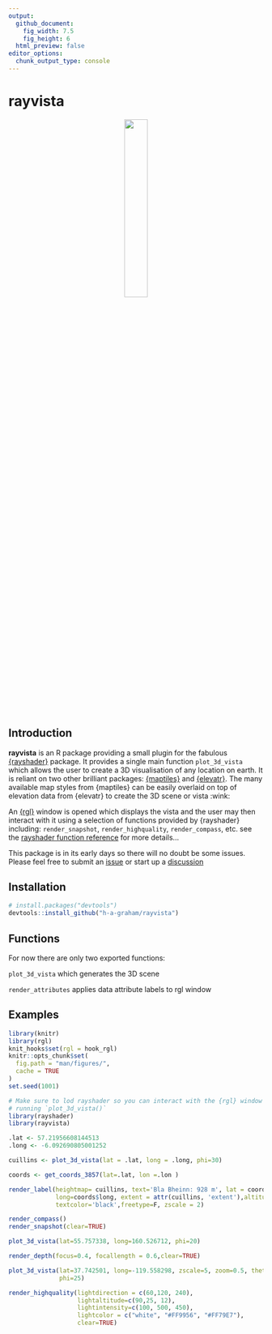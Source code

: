 ```yaml
---
output: 
  github_document:
    fig_width: 7.5
    fig_height: 6
  html_preview: false
editor_options: 
  chunk_output_type: console
---
```

rayvista
=========================================================
<p align="center">
<img src="man/figures/hex_HR.png" width="30%" />
</p>

Introduction
--------

**rayvista** is an R package providing a small plugin for the fabulous 
[{rayshader}](https://github.com/tylermorganwall/rayshader) package. It provides
a single main function `plot_3d_vista` which allows the user to create a 3D 
visualisation of any location on earth. It is reliant on two other brilliant 
packages: [{maptiles}](https://github.com/riatelab/maptiles) and 
[{elevatr}](https://github.com/jhollist/elevatr). The many available map styles
from {maptiles} can be easily overlaid on top of elevation data from {elevatr} 
to create the 3D scene or vista :wink:

An [{rgl}](https://github.com/cran/rgl) window is opened which displays the vista
and the user may then interact with it using a selection of functions provided
by {rayshader} including: `render_snapshot`, `render_highquality`, 
`render_compass`, etc. see the [rayshader function reference](https://www.rayshader.com/reference/index.html)
for more details...

This package is in its early days so there will no doubt be some issues. Please
feel free to submit an [issue](https://github.com/h-a-graham/rayvista/issues) 
or start up a [discussion]()


Installation
------------

``` r
# install.packages("devtools")
devtools::install_github("h-a-graham/rayvista")
```

Functions
------------
For now there are only two exported functions:

`plot_3d_vista` which generates the 3D scene

`render_attributes` applies data attribute labels to rgl window

Examples
------------
```r
library(knitr)
library(rgl)
knit_hooks$set(rgl = hook_rgl)
knitr::opts_chunk$set(
  fig.path = "man/figures/",
  cache = TRUE
)
set.seed(1001)
```


```r
# Make sure to lod rayshader so you can interact with the {rgl} window after 
# running `plot_3d_vista()`
library(rayshader) 
library(rayvista)

.lat <- 57.21956608144513
.long <- -6.092690805001252

cuillins <- plot_3d_vista(lat = .lat, long = .long, phi=30)

coords <- get_coords_3857(lat=.lat, lon =.lon )

render_label(heightmap= cuillins, text='Bla Bheinn: 928 m', lat = coords$lat,
             long=coords$long, extent = attr(cuillins, 'extent'),altitude=300, 
             textcolor='black',freetype=F, zscale = 2)

render_compass()
render_snapshot(clear=TRUE)

```


```r

plot_3d_vista(lat=55.757338, long=160.526712, phi=20)

render_depth(focus=0.4, focallength = 0.6,clear=TRUE)
```


```r
plot_3d_vista(lat=37.742501, long=-119.558298, zscale=5, zoom=0.5, theta=-65,
              phi=25)

render_highquality(lightdirection = c(60,120, 240),
                   lightaltitude=c(90,25, 12),
                   lightintensity=c(100, 500, 450),
                   lightcolor = c("white", "#FF9956", "#FF79E7"),
                   clear=TRUE)
```


